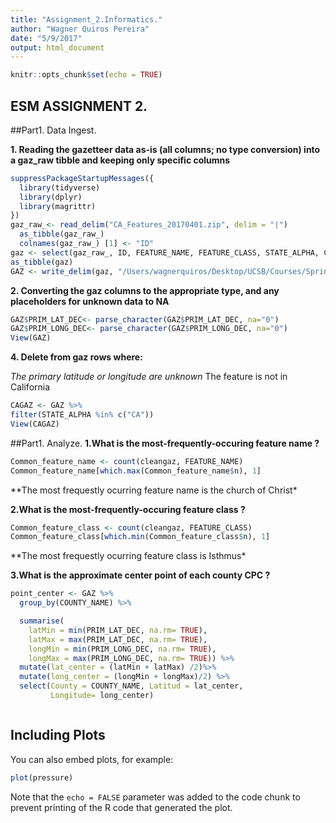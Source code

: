 ```yaml
---
title: "Assignment_2.Informatics."
author: "Wagner Quiros Pereira"
date: "5/9/2017"
output: html_document
---
```


```r
knitr::opts_chunk$set(echo = TRUE)
```

## ESM ASSIGNMENT 2.

##Part1. Data Ingest.

**1. Reading the gazetteer data as-is (all columns; no type conversion) into a gaz_raw tibble and keeping only specific columns**

```r
suppressPackageStartupMessages({
  library(tidyverse)
  library(dplyr)
  library(magrittr)
})
gaz_raw_<- read_delim("CA_Features_20170401.zip", delim = "|")
  as_tibble(gaz_raw_)
  colnames(gaz_raw_) [1] <- "ID"
gaz <- select(gaz_raw_, ID, FEATURE_NAME, FEATURE_CLASS, STATE_ALPHA, COUNTY_NAME, PRIM_LAT_DEC, PRIM_LONG_DEC, SOURCE_LAT_DEC,  SOURCE_LONG_DEC, ELEV_IN_M, MAP_NAME, DATE_CREATED, DATE_EDITED)
as_tibble(gaz)
GAZ <- write_delim(gaz, "/Users/wagnerquiros/Desktop/UCSB/Courses/Spring 2017/Informatics/newprojects/Assignments_ESM262/GAZ.csv", delim= "|")
```

**2. Converting the gaz columns to the appropriate type, and any placeholders for unknown data to NA**

```r

GAZ$PRIM_LAT_DEC<- parse_character(GAZ$PRIM_LAT_DEC, na="0")
GAZ$PRIM_LONG_DEC<- parse_character(GAZ$PRIM_LONG_DEC, na="0")
View(GAZ)
```

**4. Delete from gaz rows where:**

*The primary latitude or longitude are unknown
*The feature is not in California

```r
CAGAZ <- GAZ %>%
filter(STATE_ALPHA %in% c("CA")) 
View(CAGAZ)
```


##Part1. Analyze.
**1.What is the most-frequently-occuring feature name ?**

```r
Common_feature_name <- count(cleangaz, FEATURE_NAME)
Common_feature_name[which.max(Common_feature_name$n), 1]
```

**The most frequestly ocurring feature name is the church of Christ*

**2.What is the most-frequently-occuring feature class ?**


```r
Common_feature_class <- count(cleangaz, FEATURE_CLASS)
Common_feature_class[which.min(Common_feature_class$n), 1]
```

**The most frequestly ocurring feature class is Isthmus*

**3.What is the approximate center point of each county CPC ?**

```r
point_center <- GAZ %>%
  group_by(COUNTY_NAME) %>%

  summarise(
    latMin = min(PRIM_LAT_DEC, na.rm= TRUE),
    latMax = max(PRIM_LAT_DEC, na.rm= TRUE),
    longMin = min(PRIM_LONG_DEC, na.rm= TRUE),
    longMax = max(PRIM_LONG_DEC, na.rm= TRUE)) %>% 
  mutate(lat_center = (latMin + latMax) /2)%>% 
  mutate(long_center = (longMin + longMax)/2) %>% 
  select(County = COUNTY_NAME, Latitud = lat_center, 
         Longitude= long_center)
```




```r



```

  
## Including Plots

You can also embed plots, for example:

```r
plot(pressure)
```

Note that the `echo = FALSE` parameter was added to the code chunk to prevent printing of the R code that generated the plot.
